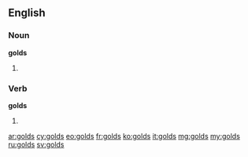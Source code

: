 ==English==

===Noun===
'''golds'''

# {{plural of|[[gold]]}}

===Verb===
'''golds'''

# {{third-person singular of|[[gold#Verb|gold\]]}}

[[ar:golds]]
[[cy:golds]]
[[eo:golds]]
[[fr:golds]]
[[ko:golds]]
[[it:golds]]
[[mg:golds]]
[[my:golds]]
[[ru:golds]]
[[sv:golds]]